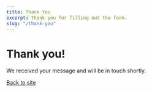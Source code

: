 ```yaml
---
title: Thank You
excerpt: Thank you for filling out the form.
slug: "/thank-you"
---
```


<Container>

# Thank you!

We received your message and will be in touch shortly.

[Back to site](https://slxent.com)

</Container>